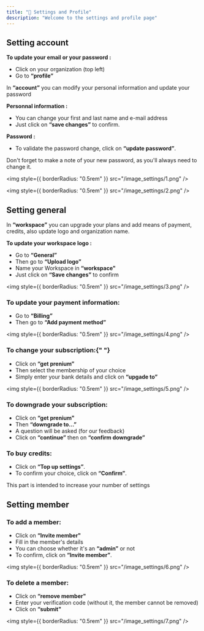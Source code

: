 ```yaml
---
title: "🎨 Settings and Profile"
description: "Welcome to the settings and profile page"
---
```


## Setting account

**To update your email or your password :**

- Click on your organization (top left)
- Go to **“profile”**

In **“account”** you can modify your personal information and update your password

**Personnal information :**

- You can change your first and last name and e-mail address
- Just click on **“save changes”** to confirm.

**Password :**

- To validate the password change, click on **“update password”**.

Don't forget to make a note of your new password, as you'll always need to change it.

<img style={{ borderRadius: "0.5rem" }} src="/image_settings/1.png" />

<img style={{ borderRadius: "0.5rem" }} src="/image_settings/2.png" />
## Setting general

In **“workspace”** you can upgrade your plans and add means of payment, credits, also update logo and organization name.

**To update your workspace logo :**

- Go to **“General”**
- Then go to **“Upload logo”**
- Name your Workspace in **“workspace"**
- Just click on **“Save changes”** to confirm

<img style={{ borderRadius: "0.5rem" }} src="/image_settings/3.png" />
### To update your payment information:

- Go to **“Billing”**
- Then go to **“Add payment method”**

<img style={{ borderRadius: "0.5rem" }} src="/image_settings/4.png" />
### To change your subscription:{" "}

- Click on **“get prenium”**
- Then select the membership of your choice
- Simply enter your bank details and click on **“upgade to”**

<img style={{ borderRadius: "0.5rem" }} src="/image_settings/5.png" />
### To downgrade your subscription:

- Click on **“get prenium"**
- Then **“downgrade to…”**
- A question will be asked (for our feedback)
- Click on **“continue”** then on **“confirm downgrade”**

### To buy credits:

- Click on **“Top up settings”**.
- To confirm your choice, click on **“Confirm”**.

This part is intended to increase your number of settings

## Setting member

### To add a member:

- Click on **“Invite member"**
- Fill in the member's details
- You can choose whether it's an **“admin”** or not
- To confirm, click on **“Invite member”**.

<img style={{ borderRadius: "0.5rem" }} src="/image_settings/6.png" />
### To delete a member:

- Click on **“remove member"**
- Enter your verification code (without it, the member cannot be removed)
- Click on **“submit"**

<img style={{ borderRadius: "0.5rem" }} src="/image_settings/7.png" />
